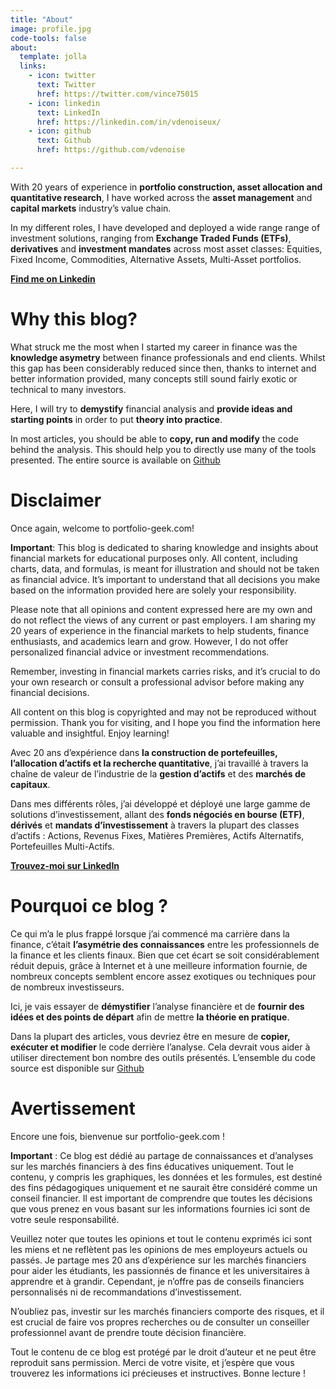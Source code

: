 ```yaml
---
title: "About"
image: profile.jpg
code-tools: false
about:
  template: jolla
  links:
    - icon: twitter
      text: Twitter
      href: https://twitter.com/vince75015
    - icon: linkedin
      text: LinkedIn
      href: https://linkedin.com/in/vdenoiseux/
    - icon: github
      text: Github
      href: https://github.com/vdenoise

---
```


::: {.content-visible when-profile="website_en"}

With 20 years of experience in **portfolio construction, asset allocation and quantitative research**, I have worked across  the **asset management** and **capital markets** industry's value chain.  

In my different roles, I have developed and deployed a wide range range of investment solutions, ranging from **Exchange Traded Funds (ETFs)**, **derivatives** and **investment mandates** across most asset classes: Equities, Fixed Income, Commodities, Alternative Assets, Multi-Asset portfolios.


**[Find me on Linkedin](https://www.linkedin.com/in/vdenoiseux/)**

# Why this blog? 
What struck me the most when I started my career in finance was the **knowledge asymetry** between finance professionals and end clients. Whilst this gap has been considerably reduced  since then, thanks to internet and better information provided, many concepts  still sound fairly exotic or technical to many investors. 

Here, I will try to **demystify** financial analysis and **provide ideas and starting points** in order to put **theory into practice**.

In most articles, you should be able to **copy, run and modify** the code behind the analysis. This should help you to directly use many of the tools presented. The entire source is available on [Github](https://github.com/vdenoise/portfolio-geek)


# Disclaimer
Once again, welcome to portfolio-geek.com! 

**Important**: This blog is dedicated to sharing knowledge and insights about financial markets for educational purposes only. All content, including charts, data, and formulas, is meant for illustration and should not be taken as financial advice. It's important to understand that all decisions you make based on the information provided here are solely your responsibility. 

Please note that all opinions and content expressed here are my own and do not reflect the views of any current or past employers. I am sharing my 20 years of experience in the financial markets to help students, finance enthusiasts, and academics learn and grow. However, I do not offer personalized financial advice or investment recommendations.

Remember, investing in financial markets carries risks, and it's crucial to do your own research or consult a professional advisor before making any financial decisions. 

All content on this blog is copyrighted and may not be reproduced without permission. Thank you for visiting, and I hope you find the information here valuable and insightful. Enjoy learning!


:::

::: {.content-visible when-profile="website_fr"}


Avec 20 ans d'expérience dans **la construction de portefeuilles, l'allocation d'actifs et la recherche quantitative**, j'ai travaillé à travers la chaîne de valeur de l'industrie de la **gestion d'actifs** et des **marchés de capitaux**.

Dans mes différents rôles, j'ai développé et déployé une large gamme de solutions d'investissement, allant des **fonds négociés en bourse (ETF)**, **dérivés** et **mandats d'investissement** à travers la plupart des classes d'actifs : Actions, Revenus Fixes, Matières Premières, Actifs Alternatifs, Portefeuilles Multi-Actifs.

**[Trouvez-moi sur LinkedIn](https://www.linkedin.com/in/vdenoiseux/)**

# Pourquoi ce blog ?
Ce qui m'a le plus frappé lorsque j'ai commencé ma carrière dans la finance, c'était **l'asymétrie des connaissances** entre les professionnels de la finance et les clients finaux. Bien que cet écart se soit considérablement réduit depuis, grâce à Internet et à une meilleure information fournie, de nombreux concepts semblent encore assez exotiques ou techniques pour de nombreux investisseurs.

Ici, je vais essayer de **démystifier** l'analyse financière et de **fournir des idées et des points de départ** afin de mettre **la théorie en pratique**.

Dans la plupart des articles, vous devriez être en mesure de **copier, exécuter et modifier** le code derrière l'analyse. Cela devrait vous aider à utiliser directement bon nombre des outils présentés. L'ensemble du code source est disponible sur [Github](https://github.com/vdenoise/portfolio-geek)

# Avertissement
Encore une fois, bienvenue sur portfolio-geek.com !

**Important** : Ce blog est dédié au partage de connaissances et d'analyses sur les marchés financiers à des fins éducatives uniquement. Tout le contenu, y compris les graphiques, les données et les formules, est destiné des fins pédagogiques uniquement et ne saurait être considéré comme un conseil financier. Il est important de comprendre que toutes les décisions que vous prenez en vous basant sur les informations fournies ici sont de votre seule responsabilité.

Veuillez noter que toutes les opinions et tout le contenu exprimés ici sont les miens et ne reflètent pas les opinions de mes employeurs actuels ou passés. Je partage mes 20 ans d'expérience sur les marchés financiers pour aider les étudiants, les passionnés de finance et les universitaires à apprendre et à grandir. Cependant, je n'offre pas de conseils financiers personnalisés ni de recommandations d'investissement.

N'oubliez pas, investir sur les marchés financiers comporte des risques, et il est crucial de faire vos propres recherches ou de consulter un conseiller professionnel avant de prendre toute décision financière.

Tout le contenu de ce blog est protégé par le droit d'auteur et ne peut être reproduit sans permission. Merci de votre visite, et j'espère que vous trouverez les informations ici précieuses et instructives. Bonne lecture !

:::